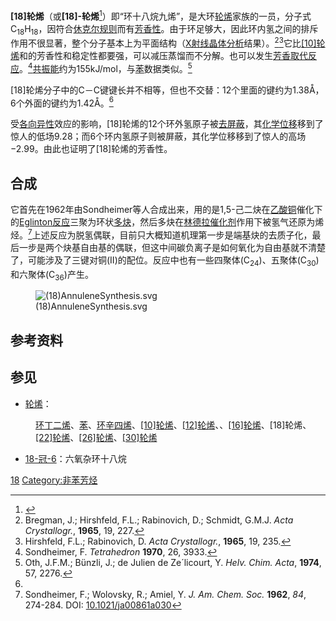 {{NoteTA
|T = zh-cn:[18]轮烯; zh-tw:[18]輪烯;
}}
{{Chembox
| verifiedrevid = 409197833
| ImageFile = (18)Annulene.svg
| ImageSize = 170px
| ImageName = 键线式
| ImageFile1 = (18)Annulene-3D-balls.png
| ImageSize1 = 210px
| ImageName1 = 球棒模型
| ImageFile2 = -18-annulene-3D.png
| IUPACName =
| OtherNames =
| Section1 = {{Chembox Identifiers
| CASNo = 2040-73-5
| CASNo_Ref = {{cascite|correct|CAS}}
|  PubChem  = 
|  SMILES  = c1cccccccccccccccccc1
|  InChI = 1S/C18H18/c1-2-4-6-8-10-12-14-16-18-17-15-13-11-9-7-5-3-1/h1-18H/b2-1-,3-1+,4-2+,5-3+,6-4+,7-5-,8-6-,9-7+,10-8+,11-9+,12-10+,13-11-,14-12-,15-13+,16-14+,17-15+,18-16+,18-17-
|  InChIKey  =  STQWAGYDANTDNA-DWSNDWDZSA-N
 |  ChemSpiderID_Ref  = {{chemspidercite|changed|chemspider}}|  ChemSpiderID  =  120988
|  StdInChI_Ref  = {{stdinchicite|changed|chemspider}}|  StdInChI  =  1S/C18H18/c1-2-4-6-8-10-12-14-16-18-17-15-13-11-9-7-5-3-1/h1-18H/b2-1-,3-1+,4-2+,5-3+,6-4+,7-5-,8-6-,9-7+,10-8+,11-9+,12-10+,13-11-,14-12-,15-13+,16-14+,17-15+,18-16+,18-17-
|  StdInChIKey_Ref  = {{stdinchicite|changed|chemspider}}|  StdInChIKey  =  STQWAGYDANTDNA-DWSNDWDZSA-N
 
}}
| Section2 = {{Chembox Properties
| C = 18 | H = 18
| MolarMass =
| Appearance =
| Density =
| MeltingPt =
| BoilingPt =
| Solubility = }}
| Section3 = {{Chembox Hazards
| MainHazards =
| FlashPt =
| Autoignition = }}
}}

'''[18]轮烯'''（或'''[18]-轮烯'''<ref>{{Cite web |url=http://www.iupac.org/goldbook/A00368.pdf |title=IUPAC命名文件 |access-date=2009-05-18 |archive-url=https://web.archive.org/web/20181001190637/http://www.iupac.org/goldbook/A00368.pdf |archive-date=2018-10-01 |dead-url=yes }}</ref>）即“环十八烷九烯”，是大环[[轮烯|轮烯]]家族的一员，分子式C<sub>18</sub>H<sub>18</sub>，因符合[[休克尔规则|休克尔规则]]而有[[芳香性|芳香性]]。由于环足够大，因此环内氢之间的排斥作用不很显著，整个分子基本上为平面结构（[[X射线晶体学|X射线晶体分析]]结果）。<ref name="Bregman">Bregman, J.; Hirshfeld, F.L.; Rabinovich, D.; Schmidt, G.M.J. ''Acta Crystallogr.'', '''1965''', 19, 227.</ref><ref>Hirshfeld, F.L.; Rabinovich, D. ''Acta Crystallogr.'', '''1965''', 19, 235.</ref>它比[[［10］轮烯|<nowiki>[10]</nowiki>轮烯]]和{{le|［14］轮烯|Cyclotetradecaheptaene|<nowiki>[14]</nowiki>轮烯}}的芳香性和稳定性都要强，可以减压蒸馏而不分解。也可以发生[[芳香取代反应|芳香取代反应]]。<ref>Sondheimer, F. ''Tetrahedron'' '''1970''', 26, 3933.</ref>[[共振论|共振能]]约为155kJ/mol，与[[苯|苯]]数据类似。<ref>Oth, J.F.M.; Bünzli, J.; de Julien de Ze´licourt, Y. ''Helv. Chim. Acta'', '''1974''', 57, 2276.</ref>

[18]轮烯分子中的C－C键键长并不相等，但也不交替：12个里面的键约为1.38Å，6个外面的键约为1.42Å。<ref name="Bregman"/>

受[[各向异性|各向异性]]效应的影响，[18]轮烯的12个环外氢原子被[[去屏蔽|去屏蔽]]，其[[化学位移|化学位移]]移到了惊人的低场9.28；而6个环内氢原子则被屏蔽，其化学位移移到了惊人的高场−2.99。由此也证明了[18]轮烯的芳香性。

== 合成 ==
它首先在1962年由Sondheimer等人合成出来，用的是1,5-己二炔在[[乙酸铜|乙酸铜]]催化下的[[Eglinton反应|Eglinton反应]]三聚为环状[[多炔|多炔]]，然后多炔在[[林德拉催化剂|林德拉催化剂]]作用下被氢气还原为烯烃。<ref>Sondheimer, F.; Wolovsky, R.; Amiel, Y. ''J. Am. Chem. Soc.'' '''1962''', ''84'', 274-284. DOI: [http://dx.doi.org/10.1021/ja00861a030 10.1021/ja00861a030]</ref>上述反应为脱氢偶联，目前只大概知道机理第一步是端基炔的去质子化，最后一步是两个炔基自由基的偶联，但这中间碳负离子是如何氧化为自由基就不清楚了，可能涉及了三键对铜(II)的配位。反应中也有一些四聚体(C<sub>24</sub>)、五聚体(C<sub>30</sub>)和六聚体(C<sub>36</sub>)产生。

[[File:(18)AnnuleneSynthesis.svg|center]]

== 参考资料 ==
{{Reflist|}}

== 参见 ==
* [[轮烯|轮烯]]：
: [[环丁二烯|环丁二烯]]、[[苯|苯]]、[[环辛四烯|环辛四烯]]、[[［10］轮烯|<nowiki>[10]</nowiki>轮烯]]、[[(12)轮烯|<nowiki>[12]</nowiki>轮烯]]、{{le|［14］轮烯|Cyclotetradecaheptaene|<nowiki>[14]</nowiki>轮烯}}、[[(16)轮烯|<nowiki>[16]</nowiki>轮烯]]、<nowiki>[18]</nowiki>轮烯、[[(22)轮烯|<nowiki>[22]</nowiki>轮烯]]、[[(26)轮烯|<nowiki>[26]</nowiki>轮烯]]、[[(30)轮烯|<nowiki>[30]</nowiki>轮烯]]
* [[18-冠-6|18-冠-6]]：六氧杂环十八烷

{{Annulenes|state=autocollapse}}
{{简单芳香环}}

[[Category:轮烯|18]]
[[Category:非苯芳烃|Category:非苯芳烃]]